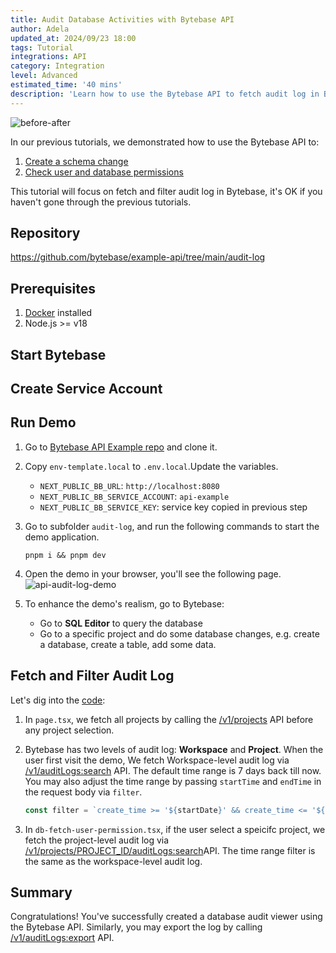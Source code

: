 ```yaml
---
title: Audit Database Activities with Bytebase API
author: Adela
updated_at: 2024/09/23 18:00
tags: Tutorial
integrations: API
category: Integration
level: Advanced
estimated_time: '40 mins'
description: 'Learn how to use the Bytebase API to fetch audit log in Bytebase'
---
```


<IncludeBlock url="/docs/share/tutorials/api-preface"></IncludeBlock>

![before-after](/content/docs/tutorials/api-audit-log/api-audit-log-graph.webp)

In our previous tutorials, we demonstrated how to use the Bytebase API to:

1. [Create a schema change](/docs/tutorials/api-issue)
1. [Check user and database permissions](/docs/tutorials/api-user-database-permission)

This tutorial will focus on fetch and filter audit log in Bytebase, it's OK if you haven't gone through the previous tutorials.

## Repository

https://github.com/bytebase/example-api/tree/main/audit-log

## Prerequisites

1. [Docker](https://www.docker.com/) installed
1. Node.js >= v18

## Start Bytebase

<IncludeBlock url="/docs/share/tutorials/start-bytebase"></IncludeBlock>

## Create Service Account

<IncludeBlock url="/docs/share/tutorials/create-service-account"></IncludeBlock>

## Run Demo

1. Go to [Bytebase API Example
   repo](https://github.com/bytebase/example-api) and clone it.

1. Copy `env-template.local` to `.env.local`.Update the variables.

   - `NEXT_PUBLIC_BB_URL`: `http://localhost:8080`
   - `NEXT_PUBLIC_BB_SERVICE_ACCOUNT`: `api-example`
   - `NEXT_PUBLIC_BB_SERVICE_KEY`: service key copied in previous step

1. Go to subfolder `audit-log`, and run the following commands to start the demo application.

   ```text
   pnpm i && pnpm dev
   ```

1. Open the demo in your browser, you'll see the following page.
   ![api-audit-log-demo](/content/docs/tutorials/api-audit-log/api-audit-log-demo.webp)

1. To enhance the demo's realism, go to Bytebase:
   - Go to **SQL Editor** to query the database
   - Go to a specific project and do some database changes, e.g. create a database, create a table, add some data.

## Fetch and Filter Audit Log

Let's dig into the [code](https://github.com/bytebase/example-api/tree/main/audit-log/src):

1. In `page.tsx`, we fetch all projects by calling the [/v1/projects](https://api.bytebase.com/#tag/projectservice/GET/v1/projects) API before any project selection.

1. Bytebase has two levels of audit log: **Workspace** and **Project**. When the user first visit the demo, We fetch Workspace-level audit log via [/v1/auditLogs:search](https://api.bytebase.com/#tag/auditlogservice/POST/v1/auditLogs:search) API. The default time range is 7 days back till now. You may also adjust the time range by passing `startTime` and `endTime` in the request body via `filter`.

   ```javascript
   const filter = `create_time >= '${startDate}' && create_time <= '${endDate}'`;
   ```

1. In `db-fetch-user-permission.tsx`, if the user select a speicifc project, we fetch the project-level audit log via [/v1/projects/PROJECT_ID/auditLogs:search​](https://api.bytebase.com/#tag/auditlogservice/POST/v1/projects/{project}/auditLogs:search) API. The time range filter is the same as the workspace-level audit log.

## Summary

Congratulations! You've successfully created a database audit viewer using the Bytebase API. Similarly, you may export the log by calling [/v1/auditLogs:export](https://api.bytebase.com/#tag/auditlogservice/POST/v1/auditLogs:export) API.
